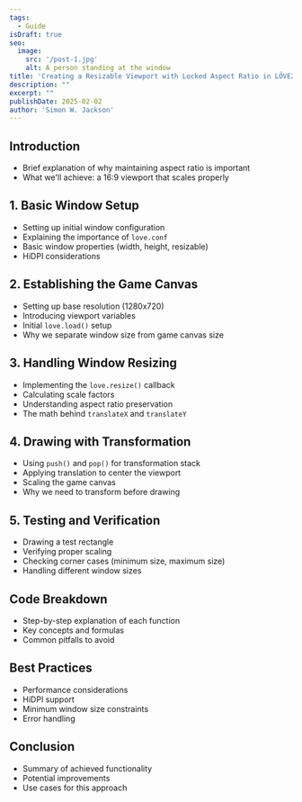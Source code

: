 ```yaml
---
tags:
  - Guide
isDraft: true
seo:
  image:
    src: '/post-1.jpg'
    alt: A person standing at the window
title: 'Creating a Resizable Viewport with Locked Aspect Ratio in LÖVE2D'
description: ""
excerpt: ""
publishDate: 2025-02-02
author: 'Simon W. Jackson'
---
```


## Introduction
- Brief explanation of why maintaining aspect ratio is important
- What we'll achieve: a 16:9 viewport that scales properly

## 1. Basic Window Setup
- Setting up initial window configuration
- Explaining the importance of `love.conf`
- Basic window properties (width, height, resizable)
- HiDPI considerations

## 2. Establishing the Game Canvas
- Setting up base resolution (1280x720)
- Introducing viewport variables
- Initial `love.load()` setup
- Why we separate window size from game canvas size

## 3. Handling Window Resizing
- Implementing the `love.resize()` callback
- Calculating scale factors
- Understanding aspect ratio preservation
- The math behind `translateX` and `translateY`

## 4. Drawing with Transformation
- Using `push()` and `pop()` for transformation stack
- Applying translation to center the viewport
- Scaling the game canvas
- Why we need to transform before drawing

## 5. Testing and Verification
- Drawing a test rectangle
- Verifying proper scaling
- Checking corner cases (minimum size, maximum size)
- Handling different window sizes

## Code Breakdown
- Step-by-step explanation of each function
- Key concepts and formulas
- Common pitfalls to avoid

## Best Practices
- Performance considerations
- HiDPI support
- Minimum window size constraints
- Error handling

## Conclusion
- Summary of achieved functionality
- Potential improvements
- Use cases for this approach
